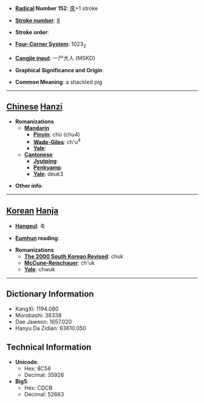 * '''[[Wiktionary:Chinese radical index| Radical]] Number 152''': [[Wiktionary:Chinese radical index 豕|豕]]+1 stroke

* '''[[Wiktionary:Chinese total strokes index|Stroke number]]''': [[Wiktionary:Chinese total strokes index 8|8]]

* '''Stroke order''': 

* '''[[Wiktionary:Chinese four corner index|Four-Corner System]]''': 1023<sub>2</sub>

* '''[[Wiktionary:Chinese Cangjie index|Cangjie input]]''': 一尸大人 (MSKO)

* '''Graphical Significance and Origin''': 

* '''Common Meaning''': a shackled pig

----

== [[Chinese]] [[Hanzi]] ==

* '''Romanizations'''
** '''[[Mandarin]]'''
*** '''[[Pinyin]]''': chù (chu4)
*** '''[[Wade-Giles]]''': ch'u<sup>4</sup>
*** '''[[Yale]]''': 
** '''[[Cantonese]]'''
*** '''[[Jyutping]]''':
*** '''[[Penkyamp]]''': 
*** '''[[Yale]]''': deuk3

* '''Other info''': 

----

== [[Korean]] [[Hanja]] ==

* '''[[Hangeul]]''': 축

* '''[[Eumhun]] reading''': 

* '''Romanizations'''
** '''[[The 2000 South Korean Revised Romanization|The 2000 South Korean Revised]]''': chuk
** '''[[McCune-Reischauer]]''': ch'uk
** '''[[Yale]]''': chwuk

----

== Dictionary Information ==

* KangXi: 1194.080
* Morobashi: 36338
* Dae Jaweon: 1657.020
* Hanyu Da Zidian: 63610.050

== Technical Information ==

* '''Unicode''':
** Hex: 8C56
** Decimal: 35926
* '''Big5''':
** Hex: CDCB
** Decimal: 52683